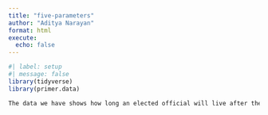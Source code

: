 ```yaml
---
title: "five-parameters"
author: "Aditya Narayan"
format: html
execute: 
  echo: false
---
```


```r
#| label: setup
#| message: false
library(tidyverse)
library(primer.data)
```

```r
The data we have shows how long an elected official will live after they won and their gender. We are trying to answer the causal effect between males and females
```

